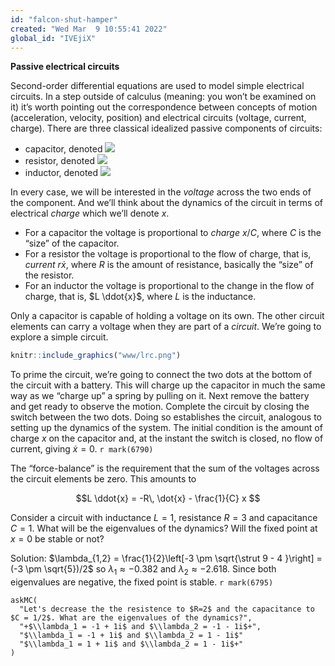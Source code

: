 ```yaml
---
id: "falcon-shut-hamper"
created: "Wed Mar  9 10:55:41 2022"
global_id: "IVEjiX"
---
```




**Passive electrical circuits**

Second-order differential equations are used to model simple electrical circuits. In a step outside of calculus (meaning: you won't be examined on it) it's worth pointing out the correspondence between concepts of motion (acceleration, velocity, position) and electrical circuits (voltage, current, charge). 
There are three classical idealized passive components of circuits:

* capacitor, denoted ![](www/capacitor.jpg)
* resistor, denoted ![](www/resistor.png)
* inductor, denoted ![](www/inductor.jpg)

In every case, we will be interested in the *voltage* across the two ends of the component. And we'll think about the dynamics of the circuit in terms of electrical *charge* which we'll denote $x$.

* For a capacitor the voltage is proportional to *charge* $x/C$, where $C$ is the "size" of the capacitor. 
* For a resistor the voltage is proportional to the flow of charge, that is, *current* $r \dot{x}$, where $R$ is the amount of resistance, basically the "size" of the resistor.
* For an inductor the voltage is proportional to the change in the flow of charge, that is, $L \ddot{x}$, where $L$ is the inductance.

Only a capacitor is capable of holding a voltage on its own. The other circuit elements can carry a voltage when they are part of a *circuit*.  We're going to explore a simple circuit. 

```r
knitr::include_graphics("www/lrc.png")
```

To prime the circuit, we're going to connect the two dots at the bottom of the circuit with a battery. This will charge up the capacitor in much the same way as we "charge up" a spring by pulling on it. Next remove the battery and get ready to observe the motion. Complete the circuit by closing the switch between the two dots. Doing so establishes the circuit, analogous to setting up the dynamics of the system. The initial condition is the amount of charge $x$ on the capacitor and, at the instant the switch is closed, no flow of current, giving $\dot{x} = 0$. `r mark(6790)`

The "force-balance" is the requirement that the sum of the voltages across the circuit elements be zero.  This amounts to

$$L \ddot{x} = -R\, \dot{x} - \frac{1}{C} x $$ 


Consider a circuit with inductance $L=1$, resistance $R=3$ and capacitance $C = 1$. What will be the eigenvalues of the dynamics? Will the fixed point at $x=0$ be stable or not?

Solution: $\lambda_{1,2} = \frac{1}{2}\left[-3 \pm \sqrt{\strut 9 - 4 }\right] = (-3 \pm \sqrt{5})/2$ so $\lambda_1 \approx -0.382$ and $\lambda_2 \approx -2.618$. Since both eigenvalues are negative, the fixed point is stable. `r mark(6795)`

```nos2
askMC(
  "Let's decrease the the resistence to $R=2$ and the capacitance to $C = 1/2$. What are the eigenvalues of the dynamics?",
  "+$\\lambda_1 = -1 + 1i$ and $\\lambda_2 = -1 - 1i$+",
  "$\\lambda_1 = -1 + 1i$ and $\\lambda_2 = 1 - 1i$"
  "$\\lambda_1 = 1 + 1i$ and $\\lambda_2 = 1 - 1i$+"
)
```

